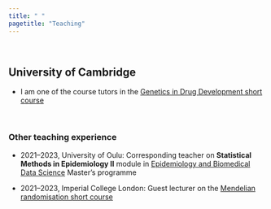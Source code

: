 ```yaml
---
title: " "
pagetitle: "Teaching"
---
```


\
 
 
## University of Cambridge

* I am one of the course tutors in the [Genetics in Drug Development short course](https://www.mendelianrandomization.com/index.php/course-genetics-in-drug-development)


\
  
### Other teaching experience

* 2021--2023, University of Oulu: Corresponding teacher on **Statistical Methods in Epidemiology II** module in [Epidemiology and Biomedical Data Science](https://www.oulu.fi/en/apply/masters-epidemiology-and-biomedical-data-science) Master's programme

* 2021--2023, Imperial College London: Guest lecturer on the [Mendelian randomisation short course](https://www.imperial.ac.uk/school-public-health/study/short-courses/mendelian-randomisation/)


<!--
* [Genetics in Drug Development, University of Cambridge (November 2021)](https://onlinesales.admin.cam.ac.uk/conferences-and-events/mrc-biostatistics-unit/mrc-biostatistics-unit-short-courses/genetics-in-drug-development-november-2021)

* [Mendelian randomisation, Imperial College London (May 2021)](https://www.imperial.ac.uk/school-public-health/study/short-courses/mendelian-randomisation/)
-->

